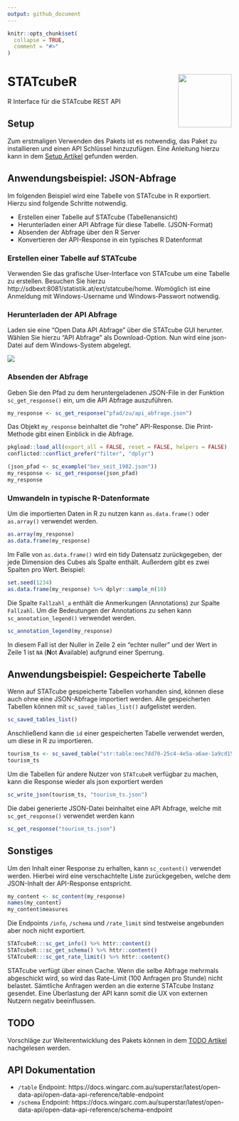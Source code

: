 ```yaml
---
output: github_document
---
```


```r
knitr::opts_chunk$set(
  collapse = TRUE,
  comment = "#>"
)
```

# STATcubeR <img src="man/figures/STATcube_logo.png" align="right" alt="" width="120" />

R Interface für die STATcube REST API

## Setup

Zum erstmaligen Verwenden des Pakets ist es notwendig, das Paket zu installieren
und einen API Schlüssel hinzuzufügen. Eine Anleitung hierzu kann in dem
[Setup Artikel](http://xlwt0012/rpkgs/dev/STATcubeR/articles/Setup.html)
gefunden werden.

## Anwendungsbeispiel: JSON-Abfrage

Im folgenden Beispiel wird eine Tabelle von STATcube in R exportiert. Hierzu
sind folgende Schritte notwendig.

* Erstellen einer Tabelle auf STATcube (Tabellenansicht)
* Herunterladen einer API Abfrage für diese Tabelle. (JSON-Format)
* Absenden der Abfrage über den R Server
* Konvertieren der API-Response in ein typisches R Datenformat

### Erstellen einer Tabelle auf STATcube

Verwenden Sie das grafische User-Interface von STATcube um eine Tabelle zu
erstellen. Besuchen Sie hierzu
http://sdbext:8081/statistik.at/ext/statcube/home. Womöglich ist eine Anmeldung
mit Windows-Username und Windows-Passwort notwendig.

### Herunterladen der API Abfrage

Laden sie eine "Open Data API Abfrage" über die STATcube GUI herunter. Wählen
Sie hierzu "API Abfrage" als Download-Option. Nun wird eine json-Datei auf dem
Windows-System abgelegt.

![](man/figures/download_json.png)


### Absenden der Abfrage

Geben Sie den Pfad zu dem heruntergeladenen JSON-File in
der Funktion `sc_get_response()` ein, um die API Abfrage auszuführen.

``` r
my_response <- sc_get_response("pfad/zu/api_abfrage.json")
```

Das Objekt `my_response` beinhaltet die "rohe" API-Response. Die Print-Methode
gibt einen Einblick in die Abfrage.

```r
pkgload::load_all(export_all = FALSE, reset = FALSE, helpers = FALSE) 
conflicted::conflict_prefer("filter", "dplyr")
```

```r
(json_pfad <- sc_example("bev_seit_1982.json"))
my_response <- sc_get_response(json_pfad)
my_response
```

### Umwandeln in typische R-Datenformate

Um die importierten Daten in R zu nutzen kann `as.data.frame()` oder
`as.array()` verwendet werden.

```r
as.array(my_response)
as.data.frame(my_response)
```

Im Falle von `as.data.frame()` wird ein tidy Datensatz zurückgegeben, der jede
Dimension des Cubes als Spalte enthält. Außerdem gibt es zwei Spalten pro
Wert. Beispiel:

```r
set.seed(1234)
as.data.frame(my_response) %>% dplyr::sample_n(10)
```

Die Spalte `Fallzahl_a` enthält die Anmerkungen (Annotations) zur Spalte
`Fallzahl`. Um die Bedeutungen der Annotations zu sehen kann
`sc_annotation_legend()` verwendet werden.

```r
sc_annotation_legend(my_response)
```

In diesem Fall ist der Nuller in Zeile 2 ein "echter nuller" und der Wert
in Zeile 1 ist `NA` (**N**ot **A**vailable) aufgrund einer Sperrung.

## Anwendungsbeispiel: Gespeicherte Tabelle

Wenn auf STATcube gespeicherte Tabellen vorhanden sind, können diese auch
ohne eine JSON-Abfrage importiert werden. Alle gespeicherten Tabellen
können mit `sc_saved_tables_list()` aufgelistet werden.

```r
sc_saved_tables_list()
```

Anschließend kann die `id` einer gespeicherten Tabelle verwendet werden, um
diese in R zu importieren.

```r
tourism_ts <- sc_saved_table("str:table:eec7dd70-25c4-4e5a-a6ae-1a9cd15d3c4c")
tourism_ts
```

Um die Tabellen für andere Nutzer von `STATcubeR` verfügbar zu machen, kann
die Response wieder als json exportiert werden

```r
sc_write_json(tourism_ts, "tourism_ts.json")
```

Die dabei generierte JSON-Datei beinhaltet eine API Abfrage, welche mit
`sc_get_response()` verwendet werden kann

```r
sc_get_response("tourism_ts.json")
```

## Sonstiges

Um den Inhalt einer Response zu erhalten, kann `sc_content()` verwendet werden.
Hierbei wird eine verschachtelte Liste zurückgegeben, welche dem JSON-Inhalt
der API-Response entspricht.

```r
my_content <- sc_content(my_response)
names(my_content)
my_content$measures
```

Die Endpoints `/info`, `/schema` und `/rate_limit` sind testweise angebunden
aber noch nicht exportiert.

```r
STATcubeR:::sc_get_info() %>% httr::content()
STATcubeR:::sc_get_schema() %>% httr::content()
STATcubeR:::sc_get_rate_limit() %>% httr::content()
```

STATcube verfügt über einen Cache. Wenn die selbe Abfrage mehrmals abgeschickt
wird, so wird das Rate-Limit (100 Anfragen pro Stunde) nicht belastet.
Sämtliche Anfragen werden an die externe STATcube Instanz gesendet. Eine
Überlastung der API kann somit die UX von externen Nutzern negativ beeinflussen.

## TODO

Vorschläge zur Weiterentwicklung des Pakets können in dem
[TODO Artikel](http://xlwt0012/rpkgs/dev/STATcubeR/articles/TODO.html)
nachgelesen werden.

## API Dokumentation

* `/table` Endpoint: https://docs.wingarc.com.au/superstar/latest/open-data-api/open-data-api-reference/table-endpoint
* `/schema` Endpoint: https://docs.wingarc.com.au/superstar/latest/open-data-api/open-data-api-reference/schema-endpoint
